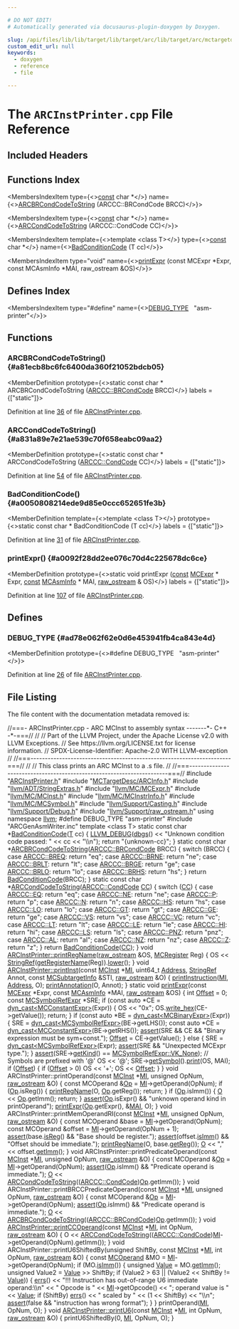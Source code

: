 ```yaml
---

# DO NOT EDIT!
# Automatically generated via docusaurus-plugin-doxygen by Doxygen.

slug: /api/files/lib/lib/target/lib/target/arc/lib/target/arc/mctargetdesc/arcinstprinter-cpp
custom_edit_url: null
keywords:
  - doxygen
  - reference
  - file

---
```





# The `ARCInstPrinter.cpp` File Reference

<DoxygenPage pluginConfig={pluginConfig}>



## Included Headers

<IncludesList>
<IncludesListItem
  filePath="ARCInstPrinter.h"
  permalink="/docs/api/files/lib/lib/target/lib/target/arc/lib/target/arc/mctargetdesc/arcinstprinter-h"
  isLocal="true" />
<IncludesListItem
  filePath="MCTargetDesc/ARCInfo.h"
  permalink="/docs/api/files/lib/lib/target/lib/target/arc/lib/target/arc/mctargetdesc/arcinfo-h"
  isLocal="true" />
<IncludesListItem
  filePath="llvm/ADT/StringExtras.h"
  permalink="/docs/api/files/include/include/llvm/include/llvm/adt/stringextras-h"
  isLocal="true" />
<IncludesListItem
  filePath="llvm/MC/MCExpr.h"
  permalink="/docs/api/files/include/include/llvm/include/llvm/mc/mcexpr-h"
  isLocal="true" />
<IncludesListItem
  filePath="llvm/MC/MCInst.h"
  permalink="/docs/api/files/include/include/llvm/include/llvm/mc/mcinst-h"
  isLocal="true" />
<IncludesListItem
  filePath="llvm/MC/MCInstrInfo.h"
  permalink="/docs/api/files/include/include/llvm/include/llvm/mc/mcinstrinfo-h"
  isLocal="true" />
<IncludesListItem
  filePath="llvm/MC/MCSymbol.h"
  permalink="/docs/api/files/include/include/llvm/include/llvm/mc/mcsymbol-h"
  isLocal="true" />
<IncludesListItem
  filePath="llvm/Support/Casting.h"
  permalink="/docs/api/files/include/include/llvm/include/llvm/support/casting-h"
  isLocal="true" />
<IncludesListItem
  filePath="llvm/Support/Debug.h"
  permalink="/docs/api/files/include/include/llvm/include/llvm/support/debug-h"
  isLocal="true" />
<IncludesListItem
  filePath="llvm/Support/raw_ostream.h"
  permalink="/docs/api/files/include/include/llvm/include/llvm/support/raw-ostream-h"
  isLocal="true" />
<IncludesListItem
  filePath="ARCGenAsmWriter.inc"
  permalink=""
  isLocal="true" />
</IncludesList>

## Functions Index

<MembersIndex>

<MembersIndexItem
  type={<><a href="/docs/api/files/lib/lib/target/lib/target/aarch64/aarch64promoteconstant-cpp/#a90f8350fecae261c25be85d38b451bff">const</a> char &#42;</>}
  name={<><a href="#a81ecb8bc6fc6400da360f21052bdcb05">ARCBRCondCodeToString</a> (ARCCC::BRCondCode BRCC)</>}>
</MembersIndexItem>

<MembersIndexItem
  type={<><a href="/docs/api/files/lib/lib/target/lib/target/aarch64/aarch64promoteconstant-cpp/#a90f8350fecae261c25be85d38b451bff">const</a> char &#42;</>}
  name={<><a href="#a831a89e7e21ae539c70f658eabc09aa2">ARCCondCodeToString</a> (ARCCC::CondCode CC)</>}>
</MembersIndexItem>

<MembersIndexItem
  template={<>template &lt;class T&gt;</>}
  type={<><a href="/docs/api/files/lib/lib/target/lib/target/aarch64/aarch64promoteconstant-cpp/#a90f8350fecae261c25be85d38b451bff">const</a> char &#42;</>}
  name={<><a href="#a0050808214ede9d85e0ccc652651fe3b">BadConditionCode</a> (T cc)</>}>
</MembersIndexItem>

<MembersIndexItem
  type="void"
  name={<><a href="#a0092f28dd2ee076c70d4c225678dc6ce">printExpr</a> (const MCExpr &#42;Expr, const MCAsmInfo &#42;MAI, raw&#95;ostream &amp;OS)</>}>
</MembersIndexItem>

</MembersIndex>

## Defines Index

<MembersIndex>

<MembersIndexItem
  type="#define"
  name={<><a href="#ad78e062f62e0d6e453941fb4ca843e4d">DEBUG&#95;TYPE</a>&nbsp;&nbsp;&nbsp;&quot;asm-printer&quot;</>}>
</MembersIndexItem>

</MembersIndex>


<SectionDefinition>

## Functions

### ARCBRCondCodeToString() {#a81ecb8bc6fc6400da360f21052bdcb05}

<MemberDefinition
  prototype={<>static const char &#42; ARCBRCondCodeToString (<a href="/docs/api/namespaces/llvm/arccc/#ab2a5c94ee5074aa9f31e28eda349b514">ARCCC::BRCondCode</a> BRCC)</>}
  labels = {["static"]}>

Definition at line <a href="#l00036">36</a> of file <a href="/docs/api/files/lib/lib/target/lib/target/arc/lib/target/arc/mctargetdesc/arcinstprinter-cpp">ARCInstPrinter.cpp</a>.
</MemberDefinition>

### ARCCondCodeToString() {#a831a89e7e21ae539c70f658eabc09aa2}

<MemberDefinition
  prototype={<>static const char &#42; ARCCondCodeToString (<a href="/docs/api/namespaces/llvm/arccc/#a9a81d9a1b379cf08150b22e81d7dd006">ARCCC::CondCode</a> CC)</>}
  labels = {["static"]}>

Definition at line <a href="#l00054">54</a> of file <a href="/docs/api/files/lib/lib/target/lib/target/arc/lib/target/arc/mctargetdesc/arcinstprinter-cpp">ARCInstPrinter.cpp</a>.
</MemberDefinition>

### BadConditionCode() {#a0050808214ede9d85e0ccc652651fe3b}

<MemberDefinition
  template={<>template &lt;class T&gt;</>}
  prototype={<>static const char &#42; BadConditionCode (T cc)</>}
  labels = {["static"]}>

Definition at line <a href="#l00031">31</a> of file <a href="/docs/api/files/lib/lib/target/lib/target/arc/lib/target/arc/mctargetdesc/arcinstprinter-cpp">ARCInstPrinter.cpp</a>.
</MemberDefinition>

### printExpr() {#a0092f28dd2ee076c70d4c225678dc6ce}

<MemberDefinition
  prototype={<>static void printExpr (<a href="/docs/api/files/lib/lib/target/lib/target/aarch64/aarch64promoteconstant-cpp/#a90f8350fecae261c25be85d38b451bff">const</a> <a href="/docs/api/classes/llvm/mcexpr">MCExpr</a> &#42; Expr, <a href="/docs/api/files/lib/lib/target/lib/target/aarch64/aarch64promoteconstant-cpp/#a90f8350fecae261c25be85d38b451bff">const</a> <a href="/docs/api/classes/llvm/mcasminfo">MCAsmInfo</a> &#42; MAI, <a href="/docs/api/classes/llvm/raw-ostream">raw&#95;ostream</a> &amp; OS)</>}
  labels = {["static"]}>

Definition at line <a href="#l00107">107</a> of file <a href="/docs/api/files/lib/lib/target/lib/target/arc/lib/target/arc/mctargetdesc/arcinstprinter-cpp">ARCInstPrinter.cpp</a>.
</MemberDefinition>

</SectionDefinition>

<SectionDefinition>

## Defines

### DEBUG&#95;TYPE {#ad78e062f62e0d6e453941fb4ca843e4d}

<MemberDefinition
  prototype={<>#define DEBUG&#95;TYPE&nbsp;&nbsp;&nbsp;&quot;asm-printer&quot;</>}>

Definition at line <a href="#l00026">26</a> of file <a href="/docs/api/files/lib/lib/target/lib/target/arc/lib/target/arc/mctargetdesc/arcinstprinter-cpp">ARCInstPrinter.cpp</a>.
</MemberDefinition>

</SectionDefinition>

## File Listing

The file content with the documentation metadata removed is:

<ProgramListing>

<Link id="l00001" /><CodeLine lineNumber="1"><Highlight kind="comment">//===- ARCInstPrinter.cpp - ARC MCInst to assembly syntax -------&#42;- C++ -&#42;-===//</Highlight><Highlight kind="normal"></Highlight></CodeLine>
<Link id="l00002" /><CodeLine lineNumber="2"><Highlight kind="normal"></Highlight><Highlight kind="comment">//</Highlight><Highlight kind="normal"></Highlight></CodeLine>
<Link id="l00003" /><CodeLine lineNumber="3"><Highlight kind="normal"></Highlight><Highlight kind="comment">// Part of the LLVM Project, under the Apache License v2.0 with LLVM Exceptions.</Highlight><Highlight kind="normal"></Highlight></CodeLine>
<Link id="l00004" /><CodeLine lineNumber="4"><Highlight kind="normal"></Highlight><Highlight kind="comment">// See https://llvm.org/LICENSE.txt for license information.</Highlight><Highlight kind="normal"></Highlight></CodeLine>
<Link id="l00005" /><CodeLine lineNumber="5"><Highlight kind="normal"></Highlight><Highlight kind="comment">// SPDX-License-Identifier: Apache-2.0 WITH LLVM-exception</Highlight><Highlight kind="normal"></Highlight></CodeLine>
<Link id="l00006" /><CodeLine lineNumber="6"><Highlight kind="normal"></Highlight><Highlight kind="comment">//</Highlight><Highlight kind="normal"></Highlight></CodeLine>
<Link id="l00007" /><CodeLine lineNumber="7"><Highlight kind="normal"></Highlight><Highlight kind="comment">//===----------------------------------------------------------------------===//</Highlight><Highlight kind="normal"></Highlight></CodeLine>
<Link id="l00008" /><CodeLine lineNumber="8"><Highlight kind="normal"></Highlight><Highlight kind="comment">//</Highlight><Highlight kind="normal"></Highlight></CodeLine>
<Link id="l00009" /><CodeLine lineNumber="9"><Highlight kind="normal"></Highlight><Highlight kind="comment">// This class prints an ARC MCInst to a .s file.</Highlight><Highlight kind="normal"></Highlight></CodeLine>
<Link id="l00010" /><CodeLine lineNumber="10"><Highlight kind="normal"></Highlight><Highlight kind="comment">//</Highlight><Highlight kind="normal"></Highlight></CodeLine>
<Link id="l00011" /><CodeLine lineNumber="11"><Highlight kind="normal"></Highlight><Highlight kind="comment">//===----------------------------------------------------------------------===//</Highlight><Highlight kind="normal"></Highlight></CodeLine>
<Link id="l00012" /><CodeLine lineNumber="12"><Highlight kind="normal"></Highlight></CodeLine>
<Link id="l00013" /><CodeLine lineNumber="13"><Highlight kind="normal"></Highlight><Highlight kind="preprocessor">#include &quot;<a href="/docs/api/files/lib/lib/target/lib/target/arc/lib/target/arc/mctargetdesc/arcinstprinter-h">ARCInstPrinter.h</a>&quot;</Highlight><Highlight kind="normal"></Highlight></CodeLine>
<Link id="l00014" /><CodeLine lineNumber="14"><Highlight kind="normal"></Highlight><Highlight kind="preprocessor">#include &quot;<a href="/docs/api/files/lib/lib/target/lib/target/arc/lib/target/arc/mctargetdesc/arcinfo-h">MCTargetDesc/ARCInfo.h</a>&quot;</Highlight><Highlight kind="normal"></Highlight></CodeLine>
<Link id="l00015" /><CodeLine lineNumber="15"><Highlight kind="normal"></Highlight><Highlight kind="preprocessor">#include &quot;<a href="/docs/api/files/include/include/llvm/include/llvm/adt/stringextras-h">llvm/ADT/StringExtras.h</a>&quot;</Highlight><Highlight kind="normal"></Highlight></CodeLine>
<Link id="l00016" /><CodeLine lineNumber="16"><Highlight kind="normal"></Highlight><Highlight kind="preprocessor">#include &quot;<a href="/docs/api/files/include/include/llvm/include/llvm/mc/mcexpr-h">llvm/MC/MCExpr.h</a>&quot;</Highlight><Highlight kind="normal"></Highlight></CodeLine>
<Link id="l00017" /><CodeLine lineNumber="17"><Highlight kind="normal"></Highlight><Highlight kind="preprocessor">#include &quot;<a href="/docs/api/files/include/include/llvm/include/llvm/mc/mcinst-h">llvm/MC/MCInst.h</a>&quot;</Highlight><Highlight kind="normal"></Highlight></CodeLine>
<Link id="l00018" /><CodeLine lineNumber="18"><Highlight kind="normal"></Highlight><Highlight kind="preprocessor">#include &quot;<a href="/docs/api/files/include/include/llvm/include/llvm/mc/mcinstrinfo-h">llvm/MC/MCInstrInfo.h</a>&quot;</Highlight><Highlight kind="normal"></Highlight></CodeLine>
<Link id="l00019" /><CodeLine lineNumber="19"><Highlight kind="normal"></Highlight><Highlight kind="preprocessor">#include &quot;<a href="/docs/api/files/include/include/llvm/include/llvm/mc/mcsymbol-h">llvm/MC/MCSymbol.h</a>&quot;</Highlight><Highlight kind="normal"></Highlight></CodeLine>
<Link id="l00020" /><CodeLine lineNumber="20"><Highlight kind="normal"></Highlight><Highlight kind="preprocessor">#include &quot;<a href="/docs/api/files/include/include/llvm/include/llvm/support/casting-h">llvm/Support/Casting.h</a>&quot;</Highlight><Highlight kind="normal"></Highlight></CodeLine>
<Link id="l00021" /><CodeLine lineNumber="21"><Highlight kind="normal"></Highlight><Highlight kind="preprocessor">#include &quot;<a href="/docs/api/files/include/include/llvm/include/llvm/support/debug-h">llvm/Support/Debug.h</a>&quot;</Highlight><Highlight kind="normal"></Highlight></CodeLine>
<Link id="l00022" /><CodeLine lineNumber="22"><Highlight kind="normal"></Highlight><Highlight kind="preprocessor">#include &quot;<a href="/docs/api/files/include/include/llvm/include/llvm/support/raw-ostream-h">llvm/Support/raw&#95;ostream.h</a>&quot;</Highlight><Highlight kind="normal"></Highlight></CodeLine>
<Link id="l00023" /><CodeLine lineNumber="23"><Highlight kind="normal"></Highlight></CodeLine>
<Link id="l00024" /><CodeLine lineNumber="24"><Highlight kind="normal"></Highlight><Highlight kind="keyword">using namespace </Highlight><Highlight kind="normal"><a href="/docs/api/namespaces/llvm">llvm</a>;</Highlight></CodeLine>
<Link id="l00025" /><CodeLine lineNumber="25"><Highlight kind="normal"></Highlight></CodeLine>
<Link id="l00026" /><CodeLine lineNumber="26" lineLink="#ad78e062f62e0d6e453941fb4ca843e4d"><Highlight kind="normal"></Highlight><Highlight kind="preprocessor">#define DEBUG&#95;TYPE &quot;asm-printer&quot;</Highlight><Highlight kind="normal"></Highlight></CodeLine>
<Link id="l00027" /><CodeLine lineNumber="27"><Highlight kind="normal"></Highlight></CodeLine>
<Link id="l00028" /><CodeLine lineNumber="28"><Highlight kind="normal"></Highlight><Highlight kind="preprocessor">#include &quot;ARCGenAsmWriter.inc&quot;</Highlight><Highlight kind="normal"></Highlight></CodeLine>
<Link id="l00029" /><CodeLine lineNumber="29"><Highlight kind="normal"></Highlight></CodeLine>
<Link id="l00030" /><CodeLine lineNumber="30"><Highlight kind="normal"></Highlight><Highlight kind="keyword">template</Highlight><Highlight kind="normal"> &lt;</Highlight><Highlight kind="keyword">class</Highlight><Highlight kind="normal"> T&gt;</Highlight></CodeLine>
<Link id="l00031" /><CodeLine lineNumber="31" lineLink="#a0050808214ede9d85e0ccc652651fe3b"><Highlight kind="normal"></Highlight><Highlight kind="keyword">static</Highlight><Highlight kind="normal"> </Highlight><Highlight kind="keyword">const</Highlight><Highlight kind="normal"> </Highlight><Highlight kind="keywordtype">char</Highlight><Highlight kind="normal"> &#42;<a href="#a0050808214ede9d85e0ccc652651fe3b">BadConditionCode</a>(<a href="/docs/api/files/lib/lib/target/lib/target/mips/mips16isellowering-cpp/#a0acb682b8260ab1c60b918599864e2e5">T</a> cc) &#123;</Highlight></CodeLine>
<Link id="l00032" /><CodeLine lineNumber="32"><Highlight kind="normal">  <a href="/docs/api/files/include/include/llvm/include/llvm/support/debug-h/#a196897517069dda1bdb549e24468f7d7">LLVM&#95;DEBUG</a>(<a href="/docs/api/namespaces/llvm/#a7c46c742c31be54870e2038048e6b391">dbgs</a>() &lt;&lt; </Highlight><Highlight kind="stringliteral">&quot;Unknown condition code passed: &quot;</Highlight><Highlight kind="normal"> &lt;&lt; cc &lt;&lt; </Highlight><Highlight kind="stringliteral">&quot;\\n&quot;</Highlight><Highlight kind="normal">);</Highlight></CodeLine>
<Link id="l00033" /><CodeLine lineNumber="33"><Highlight kind="normal">  </Highlight><Highlight kind="keywordflow">return</Highlight><Highlight kind="normal"> </Highlight><Highlight kind="stringliteral">&quot;&#123;unknown-cc&#125;&quot;</Highlight><Highlight kind="normal">;</Highlight></CodeLine>
<Link id="l00034" /><CodeLine lineNumber="34"><Highlight kind="normal">&#125;</Highlight></CodeLine>
<Link id="l00035" /><CodeLine lineNumber="35"><Highlight kind="normal"></Highlight></CodeLine>
<Link id="l00036" /><CodeLine lineNumber="36" lineLink="#a81ecb8bc6fc6400da360f21052bdcb05"><Highlight kind="normal"></Highlight><Highlight kind="keyword">static</Highlight><Highlight kind="normal"> </Highlight><Highlight kind="keyword">const</Highlight><Highlight kind="normal"> </Highlight><Highlight kind="keywordtype">char</Highlight><Highlight kind="normal"> &#42;<a href="#a81ecb8bc6fc6400da360f21052bdcb05">ARCBRCondCodeToString</a>(<a href="/docs/api/namespaces/llvm/arccc/#ab2a5c94ee5074aa9f31e28eda349b514">ARCCC::BRCondCode</a> BRCC) &#123;</Highlight></CodeLine>
<Link id="l00037" /><CodeLine lineNumber="37"><Highlight kind="normal">  </Highlight><Highlight kind="keywordflow">switch</Highlight><Highlight kind="normal"> (BRCC) &#123;</Highlight></CodeLine>
<Link id="l00038" /><CodeLine lineNumber="38"><Highlight kind="normal">  </Highlight><Highlight kind="keywordflow">case</Highlight><Highlight kind="normal"> <a href="/docs/api/namespaces/llvm/arccc/#ab2a5c94ee5074aa9f31e28eda349b514a03c139be512230f487f62726e1b35ab6">ARCCC::BREQ</a>:</Highlight></CodeLine>
<Link id="l00039" /><CodeLine lineNumber="39"><Highlight kind="normal">    </Highlight><Highlight kind="keywordflow">return</Highlight><Highlight kind="normal"> </Highlight><Highlight kind="stringliteral">&quot;eq&quot;</Highlight><Highlight kind="normal">;</Highlight></CodeLine>
<Link id="l00040" /><CodeLine lineNumber="40"><Highlight kind="normal">  </Highlight><Highlight kind="keywordflow">case</Highlight><Highlight kind="normal"> <a href="/docs/api/namespaces/llvm/arccc/#ab2a5c94ee5074aa9f31e28eda349b514a9ec00135d7244a871984916d30cc30d2">ARCCC::BRNE</a>:</Highlight></CodeLine>
<Link id="l00041" /><CodeLine lineNumber="41"><Highlight kind="normal">    </Highlight><Highlight kind="keywordflow">return</Highlight><Highlight kind="normal"> </Highlight><Highlight kind="stringliteral">&quot;ne&quot;</Highlight><Highlight kind="normal">;</Highlight></CodeLine>
<Link id="l00042" /><CodeLine lineNumber="42"><Highlight kind="normal">  </Highlight><Highlight kind="keywordflow">case</Highlight><Highlight kind="normal"> <a href="/docs/api/namespaces/llvm/arccc/#ab2a5c94ee5074aa9f31e28eda349b514aa9cd1b80e294031e0f457decbacabbb8">ARCCC::BRLT</a>:</Highlight></CodeLine>
<Link id="l00043" /><CodeLine lineNumber="43"><Highlight kind="normal">    </Highlight><Highlight kind="keywordflow">return</Highlight><Highlight kind="normal"> </Highlight><Highlight kind="stringliteral">&quot;lt&quot;</Highlight><Highlight kind="normal">;</Highlight></CodeLine>
<Link id="l00044" /><CodeLine lineNumber="44"><Highlight kind="normal">  </Highlight><Highlight kind="keywordflow">case</Highlight><Highlight kind="normal"> <a href="/docs/api/namespaces/llvm/arccc/#ab2a5c94ee5074aa9f31e28eda349b514a8e5753127b5f0ebc0f897447a7400d72">ARCCC::BRGE</a>:</Highlight></CodeLine>
<Link id="l00045" /><CodeLine lineNumber="45"><Highlight kind="normal">    </Highlight><Highlight kind="keywordflow">return</Highlight><Highlight kind="normal"> </Highlight><Highlight kind="stringliteral">&quot;ge&quot;</Highlight><Highlight kind="normal">;</Highlight></CodeLine>
<Link id="l00046" /><CodeLine lineNumber="46"><Highlight kind="normal">  </Highlight><Highlight kind="keywordflow">case</Highlight><Highlight kind="normal"> <a href="/docs/api/namespaces/llvm/arccc/#ab2a5c94ee5074aa9f31e28eda349b514ab763925d9e680ff06a428384411b74c5">ARCCC::BRLO</a>:</Highlight></CodeLine>
<Link id="l00047" /><CodeLine lineNumber="47"><Highlight kind="normal">    </Highlight><Highlight kind="keywordflow">return</Highlight><Highlight kind="normal"> </Highlight><Highlight kind="stringliteral">&quot;lo&quot;</Highlight><Highlight kind="normal">;</Highlight></CodeLine>
<Link id="l00048" /><CodeLine lineNumber="48"><Highlight kind="normal">  </Highlight><Highlight kind="keywordflow">case</Highlight><Highlight kind="normal"> <a href="/docs/api/namespaces/llvm/arccc/#ab2a5c94ee5074aa9f31e28eda349b514a47a1b9aad95fdf10ec422d8e6432a8be">ARCCC::BRHS</a>:</Highlight></CodeLine>
<Link id="l00049" /><CodeLine lineNumber="49"><Highlight kind="normal">    </Highlight><Highlight kind="keywordflow">return</Highlight><Highlight kind="normal"> </Highlight><Highlight kind="stringliteral">&quot;hs&quot;</Highlight><Highlight kind="normal">;</Highlight></CodeLine>
<Link id="l00050" /><CodeLine lineNumber="50"><Highlight kind="normal">  &#125;</Highlight></CodeLine>
<Link id="l00051" /><CodeLine lineNumber="51"><Highlight kind="normal">  </Highlight><Highlight kind="keywordflow">return</Highlight><Highlight kind="normal"> <a href="#a0050808214ede9d85e0ccc652651fe3b">BadConditionCode</a>(BRCC);</Highlight></CodeLine>
<Link id="l00052" /><CodeLine lineNumber="52"><Highlight kind="normal">&#125;</Highlight></CodeLine>
<Link id="l00053" /><CodeLine lineNumber="53"><Highlight kind="normal"></Highlight></CodeLine>
<Link id="l00054" /><CodeLine lineNumber="54" lineLink="#a831a89e7e21ae539c70f658eabc09aa2"><Highlight kind="normal"></Highlight><Highlight kind="keyword">static</Highlight><Highlight kind="normal"> </Highlight><Highlight kind="keyword">const</Highlight><Highlight kind="normal"> </Highlight><Highlight kind="keywordtype">char</Highlight><Highlight kind="normal"> &#42;<a href="#a831a89e7e21ae539c70f658eabc09aa2">ARCCondCodeToString</a>(<a href="/docs/api/namespaces/llvm/arccc/#a9a81d9a1b379cf08150b22e81d7dd006">ARCCC::CondCode</a> <a href="/docs/api/files/lib/lib/target/lib/target/riscv/riscvredundantcopyelimination-cpp/#a77c69067ae8279bc00ab8757731e90d7">CC</a>) &#123;</Highlight></CodeLine>
<Link id="l00055" /><CodeLine lineNumber="55"><Highlight kind="normal">  </Highlight><Highlight kind="keywordflow">switch</Highlight><Highlight kind="normal"> (<a href="/docs/api/files/lib/lib/target/lib/target/riscv/riscvredundantcopyelimination-cpp/#a77c69067ae8279bc00ab8757731e90d7">CC</a>) &#123;</Highlight></CodeLine>
<Link id="l00056" /><CodeLine lineNumber="56"><Highlight kind="normal">  </Highlight><Highlight kind="keywordflow">case</Highlight><Highlight kind="normal"> <a href="/docs/api/namespaces/llvm/arccc/#a9a81d9a1b379cf08150b22e81d7dd006a06424d16ad2a930de1f57d6b564cbc1b">ARCCC::EQ</a>:</Highlight></CodeLine>
<Link id="l00057" /><CodeLine lineNumber="57"><Highlight kind="normal">    </Highlight><Highlight kind="keywordflow">return</Highlight><Highlight kind="normal"> </Highlight><Highlight kind="stringliteral">&quot;eq&quot;</Highlight><Highlight kind="normal">;</Highlight></CodeLine>
<Link id="l00058" /><CodeLine lineNumber="58"><Highlight kind="normal">  </Highlight><Highlight kind="keywordflow">case</Highlight><Highlight kind="normal"> <a href="/docs/api/namespaces/llvm/arccc/#a9a81d9a1b379cf08150b22e81d7dd006a913770d7f2c3565cff9146efa0621b8d">ARCCC::NE</a>:</Highlight></CodeLine>
<Link id="l00059" /><CodeLine lineNumber="59"><Highlight kind="normal">    </Highlight><Highlight kind="keywordflow">return</Highlight><Highlight kind="normal"> </Highlight><Highlight kind="stringliteral">&quot;ne&quot;</Highlight><Highlight kind="normal">;</Highlight></CodeLine>
<Link id="l00060" /><CodeLine lineNumber="60"><Highlight kind="normal">  </Highlight><Highlight kind="keywordflow">case</Highlight><Highlight kind="normal"> <a href="/docs/api/namespaces/llvm/arccc/#a9a81d9a1b379cf08150b22e81d7dd006a99e83610e4f815aa0556a531f26b2572">ARCCC::P</a>:</Highlight></CodeLine>
<Link id="l00061" /><CodeLine lineNumber="61"><Highlight kind="normal">    </Highlight><Highlight kind="keywordflow">return</Highlight><Highlight kind="normal"> </Highlight><Highlight kind="stringliteral">&quot;p&quot;</Highlight><Highlight kind="normal">;</Highlight></CodeLine>
<Link id="l00062" /><CodeLine lineNumber="62"><Highlight kind="normal">  </Highlight><Highlight kind="keywordflow">case</Highlight><Highlight kind="normal"> <a href="/docs/api/namespaces/llvm/arccc/#a9a81d9a1b379cf08150b22e81d7dd006a4846867f356ee9f45a8c45853d5f7e7a">ARCCC::N</a>:</Highlight></CodeLine>
<Link id="l00063" /><CodeLine lineNumber="63"><Highlight kind="normal">    </Highlight><Highlight kind="keywordflow">return</Highlight><Highlight kind="normal"> </Highlight><Highlight kind="stringliteral">&quot;n&quot;</Highlight><Highlight kind="normal">;</Highlight></CodeLine>
<Link id="l00064" /><CodeLine lineNumber="64"><Highlight kind="normal">  </Highlight><Highlight kind="keywordflow">case</Highlight><Highlight kind="normal"> <a href="/docs/api/namespaces/llvm/arccc/#a9a81d9a1b379cf08150b22e81d7dd006a4c1cec33829d627ebeeb767b3d2b2c36">ARCCC::HS</a>:</Highlight></CodeLine>
<Link id="l00065" /><CodeLine lineNumber="65"><Highlight kind="normal">    </Highlight><Highlight kind="keywordflow">return</Highlight><Highlight kind="normal"> </Highlight><Highlight kind="stringliteral">&quot;hs&quot;</Highlight><Highlight kind="normal">;</Highlight></CodeLine>
<Link id="l00066" /><CodeLine lineNumber="66"><Highlight kind="normal">  </Highlight><Highlight kind="keywordflow">case</Highlight><Highlight kind="normal"> <a href="/docs/api/namespaces/llvm/arccc/#a9a81d9a1b379cf08150b22e81d7dd006a01b7f88b89f69e354f814793602b2256">ARCCC::LO</a>:</Highlight></CodeLine>
<Link id="l00067" /><CodeLine lineNumber="67"><Highlight kind="normal">    </Highlight><Highlight kind="keywordflow">return</Highlight><Highlight kind="normal"> </Highlight><Highlight kind="stringliteral">&quot;lo&quot;</Highlight><Highlight kind="normal">;</Highlight></CodeLine>
<Link id="l00068" /><CodeLine lineNumber="68"><Highlight kind="normal">  </Highlight><Highlight kind="keywordflow">case</Highlight><Highlight kind="normal"> <a href="/docs/api/namespaces/llvm/arccc/#a9a81d9a1b379cf08150b22e81d7dd006ad55c9ceb8b27f401f5d82c0ebd20d6be">ARCCC::GT</a>:</Highlight></CodeLine>
<Link id="l00069" /><CodeLine lineNumber="69"><Highlight kind="normal">    </Highlight><Highlight kind="keywordflow">return</Highlight><Highlight kind="normal"> </Highlight><Highlight kind="stringliteral">&quot;gt&quot;</Highlight><Highlight kind="normal">;</Highlight></CodeLine>
<Link id="l00070" /><CodeLine lineNumber="70"><Highlight kind="normal">  </Highlight><Highlight kind="keywordflow">case</Highlight><Highlight kind="normal"> <a href="/docs/api/namespaces/llvm/arccc/#a9a81d9a1b379cf08150b22e81d7dd006a815eaffff57498d8c26b03fb3510dec6">ARCCC::GE</a>:</Highlight></CodeLine>
<Link id="l00071" /><CodeLine lineNumber="71"><Highlight kind="normal">    </Highlight><Highlight kind="keywordflow">return</Highlight><Highlight kind="normal"> </Highlight><Highlight kind="stringliteral">&quot;ge&quot;</Highlight><Highlight kind="normal">;</Highlight></CodeLine>
<Link id="l00072" /><CodeLine lineNumber="72"><Highlight kind="normal">  </Highlight><Highlight kind="keywordflow">case</Highlight><Highlight kind="normal"> <a href="/docs/api/namespaces/llvm/arccc/#a9a81d9a1b379cf08150b22e81d7dd006a8172a107e0d48ee61e1f7631ad071c37">ARCCC::VS</a>:</Highlight></CodeLine>
<Link id="l00073" /><CodeLine lineNumber="73"><Highlight kind="normal">    </Highlight><Highlight kind="keywordflow">return</Highlight><Highlight kind="normal"> </Highlight><Highlight kind="stringliteral">&quot;vs&quot;</Highlight><Highlight kind="normal">;</Highlight></CodeLine>
<Link id="l00074" /><CodeLine lineNumber="74"><Highlight kind="normal">  </Highlight><Highlight kind="keywordflow">case</Highlight><Highlight kind="normal"> <a href="/docs/api/namespaces/llvm/arccc/#a9a81d9a1b379cf08150b22e81d7dd006a6a9fb8f59362e12960359e5a55f777c8">ARCCC::VC</a>:</Highlight></CodeLine>
<Link id="l00075" /><CodeLine lineNumber="75"><Highlight kind="normal">    </Highlight><Highlight kind="keywordflow">return</Highlight><Highlight kind="normal"> </Highlight><Highlight kind="stringliteral">&quot;vc&quot;</Highlight><Highlight kind="normal">;</Highlight></CodeLine>
<Link id="l00076" /><CodeLine lineNumber="76"><Highlight kind="normal">  </Highlight><Highlight kind="keywordflow">case</Highlight><Highlight kind="normal"> <a href="/docs/api/namespaces/llvm/arccc/#a9a81d9a1b379cf08150b22e81d7dd006a1695055effb07e0e8e69ff10aff4756b">ARCCC::LT</a>:</Highlight></CodeLine>
<Link id="l00077" /><CodeLine lineNumber="77"><Highlight kind="normal">    </Highlight><Highlight kind="keywordflow">return</Highlight><Highlight kind="normal"> </Highlight><Highlight kind="stringliteral">&quot;lt&quot;</Highlight><Highlight kind="normal">;</Highlight></CodeLine>
<Link id="l00078" /><CodeLine lineNumber="78"><Highlight kind="normal">  </Highlight><Highlight kind="keywordflow">case</Highlight><Highlight kind="normal"> <a href="/docs/api/namespaces/llvm/arccc/#a9a81d9a1b379cf08150b22e81d7dd006aadc05bce3350700bee41e8525d23acc1">ARCCC::LE</a>:</Highlight></CodeLine>
<Link id="l00079" /><CodeLine lineNumber="79"><Highlight kind="normal">    </Highlight><Highlight kind="keywordflow">return</Highlight><Highlight kind="normal"> </Highlight><Highlight kind="stringliteral">&quot;le&quot;</Highlight><Highlight kind="normal">;</Highlight></CodeLine>
<Link id="l00080" /><CodeLine lineNumber="80"><Highlight kind="normal">  </Highlight><Highlight kind="keywordflow">case</Highlight><Highlight kind="normal"> <a href="/docs/api/namespaces/llvm/arccc/#a9a81d9a1b379cf08150b22e81d7dd006ad072d903ed389a04331251bbbc069524">ARCCC::HI</a>:</Highlight></CodeLine>
<Link id="l00081" /><CodeLine lineNumber="81"><Highlight kind="normal">    </Highlight><Highlight kind="keywordflow">return</Highlight><Highlight kind="normal"> </Highlight><Highlight kind="stringliteral">&quot;hi&quot;</Highlight><Highlight kind="normal">;</Highlight></CodeLine>
<Link id="l00082" /><CodeLine lineNumber="82"><Highlight kind="normal">  </Highlight><Highlight kind="keywordflow">case</Highlight><Highlight kind="normal"> <a href="/docs/api/namespaces/llvm/arccc/#a9a81d9a1b379cf08150b22e81d7dd006ae0363d765d2cb82180e8db9332366d2b">ARCCC::LS</a>:</Highlight></CodeLine>
<Link id="l00083" /><CodeLine lineNumber="83"><Highlight kind="normal">    </Highlight><Highlight kind="keywordflow">return</Highlight><Highlight kind="normal"> </Highlight><Highlight kind="stringliteral">&quot;ls&quot;</Highlight><Highlight kind="normal">;</Highlight></CodeLine>
<Link id="l00084" /><CodeLine lineNumber="84"><Highlight kind="normal">  </Highlight><Highlight kind="keywordflow">case</Highlight><Highlight kind="normal"> <a href="/docs/api/namespaces/llvm/arccc/#a9a81d9a1b379cf08150b22e81d7dd006a71fc36687f36bb6cc52543c8cc812b0c">ARCCC::PNZ</a>:</Highlight></CodeLine>
<Link id="l00085" /><CodeLine lineNumber="85"><Highlight kind="normal">    </Highlight><Highlight kind="keywordflow">return</Highlight><Highlight kind="normal"> </Highlight><Highlight kind="stringliteral">&quot;pnz&quot;</Highlight><Highlight kind="normal">;</Highlight></CodeLine>
<Link id="l00086" /><CodeLine lineNumber="86"><Highlight kind="normal">  </Highlight><Highlight kind="keywordflow">case</Highlight><Highlight kind="normal"> <a href="/docs/api/namespaces/llvm/arccc/#a9a81d9a1b379cf08150b22e81d7dd006a912a5b8c0856fad709590b5d47aae1c7">ARCCC::AL</a>:</Highlight></CodeLine>
<Link id="l00087" /><CodeLine lineNumber="87"><Highlight kind="normal">    </Highlight><Highlight kind="keywordflow">return</Highlight><Highlight kind="normal"> </Highlight><Highlight kind="stringliteral">&quot;al&quot;</Highlight><Highlight kind="normal">;</Highlight></CodeLine>
<Link id="l00088" /><CodeLine lineNumber="88"><Highlight kind="normal">  </Highlight><Highlight kind="keywordflow">case</Highlight><Highlight kind="normal"> <a href="/docs/api/namespaces/llvm/arccc/#a9a81d9a1b379cf08150b22e81d7dd006a799e707160aac5ed5107d38155b69d69">ARCCC::NZ</a>:</Highlight></CodeLine>
<Link id="l00089" /><CodeLine lineNumber="89"><Highlight kind="normal">    </Highlight><Highlight kind="keywordflow">return</Highlight><Highlight kind="normal"> </Highlight><Highlight kind="stringliteral">&quot;nz&quot;</Highlight><Highlight kind="normal">;</Highlight></CodeLine>
<Link id="l00090" /><CodeLine lineNumber="90"><Highlight kind="normal">  </Highlight><Highlight kind="keywordflow">case</Highlight><Highlight kind="normal"> <a href="/docs/api/namespaces/llvm/arccc/#a9a81d9a1b379cf08150b22e81d7dd006aceb189306b941666e679bf556207c1e4">ARCCC::Z</a>:</Highlight></CodeLine>
<Link id="l00091" /><CodeLine lineNumber="91"><Highlight kind="normal">    </Highlight><Highlight kind="keywordflow">return</Highlight><Highlight kind="normal"> </Highlight><Highlight kind="stringliteral">&quot;z&quot;</Highlight><Highlight kind="normal">;</Highlight></CodeLine>
<Link id="l00092" /><CodeLine lineNumber="92"><Highlight kind="normal">  &#125;</Highlight></CodeLine>
<Link id="l00093" /><CodeLine lineNumber="93"><Highlight kind="normal">  </Highlight><Highlight kind="keywordflow">return</Highlight><Highlight kind="normal"> <a href="#a0050808214ede9d85e0ccc652651fe3b">BadConditionCode</a>(<a href="/docs/api/files/lib/lib/target/lib/target/riscv/riscvredundantcopyelimination-cpp/#a77c69067ae8279bc00ab8757731e90d7">CC</a>);</Highlight></CodeLine>
<Link id="l00094" /><CodeLine lineNumber="94"><Highlight kind="normal">&#125;</Highlight></CodeLine>
<Link id="l00095" /><CodeLine lineNumber="95"><Highlight kind="normal"></Highlight></CodeLine>
<Link id="l00096" /><CodeLine lineNumber="96" lineLink="/docs/api/classes/llvm/arcinstprinter/#a7ec3ec3631ebb4ecb27b48aca089309f"><Highlight kind="normal"></Highlight><Highlight kind="keywordtype">void</Highlight><Highlight kind="normal"> <a href="/docs/api/classes/llvm/arcinstprinter/#a7ec3ec3631ebb4ecb27b48aca089309f">ARCInstPrinter::printRegName</a>(<a href="/docs/api/classes/llvm/raw-ostream">raw&#95;ostream</a> &amp;OS, <a href="/docs/api/classes/llvm/mcregister">MCRegister</a> Reg) &#123;</Highlight></CodeLine>
<Link id="l00097" /><CodeLine lineNumber="97"><Highlight kind="normal">  OS &lt;&lt; <a href="/docs/api/classes/llvm/stringref">StringRef</a>(<a href="/docs/api/classes/llvm/arcinstprinter/#a49db3704b797fcc070156d9df6ed32cf">getRegisterName</a>(Reg)).<a href="/docs/api/classes/llvm/stringref/#abb1344e353958db14e66ec7ab574001a">lower</a>();</Highlight></CodeLine>
<Link id="l00098" /><CodeLine lineNumber="98"><Highlight kind="normal">&#125;</Highlight></CodeLine>
<Link id="l00099" /><CodeLine lineNumber="99"><Highlight kind="normal"></Highlight></CodeLine>
<Link id="l00100" /><CodeLine lineNumber="100" lineLink="/docs/api/classes/llvm/arcinstprinter/#a408e7ba3edd7f4ef0bdc6ee5999b1667"><Highlight kind="normal"></Highlight><Highlight kind="keywordtype">void</Highlight><Highlight kind="normal"> <a href="/docs/api/classes/llvm/arcinstprinter/#a408e7ba3edd7f4ef0bdc6ee5999b1667">ARCInstPrinter::printInst</a>(</Highlight><Highlight kind="keyword">const</Highlight><Highlight kind="normal"> <a href="/docs/api/classes/llvm/mcinst">MCInst</a> &#42;<a href="/docs/api/files/lib/lib/codegen/lib/codegen/globalisel/irtranslator-cpp/#abe44dfdea65b4f7e11e0a608ab708b76">MI</a>, uint64&#95;t <a href="/docs/api/namespaces/llvm/#a8e02bbea14c70bab55fbc1384e1472d9add7bf230fde8d4836917806aff6a6b27">Address</a>,</Highlight></CodeLine>
<Link id="l00101" /><CodeLine lineNumber="101"><Highlight kind="normal">                               <a href="/docs/api/classes/llvm/stringref">StringRef</a> Annot, </Highlight><Highlight kind="keyword">const</Highlight><Highlight kind="normal"> <a href="/docs/api/classes/llvm/mcsubtargetinfo">MCSubtargetInfo</a> &amp;STI,</Highlight></CodeLine>
<Link id="l00102" /><CodeLine lineNumber="102"><Highlight kind="normal">                               <a href="/docs/api/classes/llvm/raw-ostream">raw&#95;ostream</a> &amp;O) &#123;</Highlight></CodeLine>
<Link id="l00103" /><CodeLine lineNumber="103"><Highlight kind="normal">  <a href="/docs/api/classes/llvm/arcinstprinter/#ab797185e395bb261677f7facbf37ef94">printInstruction</a>(<a href="/docs/api/files/lib/lib/codegen/lib/codegen/globalisel/irtranslator-cpp/#abe44dfdea65b4f7e11e0a608ab708b76">MI</a>, <a href="/docs/api/namespaces/llvm/#a8e02bbea14c70bab55fbc1384e1472d9add7bf230fde8d4836917806aff6a6b27">Address</a>, O);</Highlight></CodeLine>
<Link id="l00104" /><CodeLine lineNumber="104"><Highlight kind="normal">  <a href="/docs/api/classes/llvm/mcinstprinter/#aab90c946a08959c165433b2c125895ea">printAnnotation</a>(O, Annot);</Highlight></CodeLine>
<Link id="l00105" /><CodeLine lineNumber="105"><Highlight kind="normal">&#125;</Highlight></CodeLine>
<Link id="l00106" /><CodeLine lineNumber="106"><Highlight kind="normal"></Highlight></CodeLine>
<Link id="l00107" /><CodeLine lineNumber="107" lineLink="#a0092f28dd2ee076c70d4c225678dc6ce"><Highlight kind="normal"></Highlight><Highlight kind="keyword">static</Highlight><Highlight kind="normal"> </Highlight><Highlight kind="keywordtype">void</Highlight><Highlight kind="normal"> <a href="#a0092f28dd2ee076c70d4c225678dc6ce">printExpr</a>(</Highlight><Highlight kind="keyword">const</Highlight><Highlight kind="normal"> <a href="/docs/api/classes/llvm/mcexpr">MCExpr</a> &#42;Expr, </Highlight><Highlight kind="keyword">const</Highlight><Highlight kind="normal"> <a href="/docs/api/classes/llvm/mcasminfo">MCAsmInfo</a> &#42;MAI,</Highlight></CodeLine>
<Link id="l00108" /><CodeLine lineNumber="108"><Highlight kind="normal">                      <a href="/docs/api/classes/llvm/raw-ostream">raw&#95;ostream</a> &amp;OS) &#123;</Highlight></CodeLine>
<Link id="l00109" /><CodeLine lineNumber="109"><Highlight kind="normal">  </Highlight><Highlight kind="keywordtype">int</Highlight><Highlight kind="normal"> <a href="/docs/api/namespaces/llvm/#a05f5b9a11bdcc5feba62899f95dcf878a3134224cba2545bc57954d3b072aebb4">Offset</a> = 0;</Highlight></CodeLine>
<Link id="l00110" /><CodeLine lineNumber="110"><Highlight kind="normal">  </Highlight><Highlight kind="keyword">const</Highlight><Highlight kind="normal"> <a href="/docs/api/classes/llvm/mcsymbolrefexpr">MCSymbolRefExpr</a> &#42;SRE;</Highlight></CodeLine>
<Link id="l00111" /><CodeLine lineNumber="111"><Highlight kind="normal"></Highlight></CodeLine>
<Link id="l00112" /><CodeLine lineNumber="112"><Highlight kind="normal">  </Highlight><Highlight kind="keywordflow">if</Highlight><Highlight kind="normal"> (</Highlight><Highlight kind="keyword">const</Highlight><Highlight kind="normal"> </Highlight><Highlight kind="keyword">auto</Highlight><Highlight kind="normal"> &#42;CE = <a href="/docs/api/namespaces/llvm/#a22eeee01734061ac1b31ccd994c49eef">dyn&#95;cast&lt;MCConstantExpr&gt;</a>(Expr)) &#123;</Highlight></CodeLine>
<Link id="l00113" /><CodeLine lineNumber="113"><Highlight kind="normal">    OS &lt;&lt; </Highlight><Highlight kind="stringliteral">&quot;0x&quot;</Highlight><Highlight kind="normal">;</Highlight></CodeLine>
<Link id="l00114" /><CodeLine lineNumber="114"><Highlight kind="normal">    OS.<a href="/docs/api/classes/llvm/raw-ostream/#a37b5dd8a8b82f2818e0f4ea9699d8ae5">write&#95;hex</a>(CE-&gt;getValue());</Highlight></CodeLine>
<Link id="l00115" /><CodeLine lineNumber="115"><Highlight kind="normal">    </Highlight><Highlight kind="keywordflow">return</Highlight><Highlight kind="normal">;</Highlight></CodeLine>
<Link id="l00116" /><CodeLine lineNumber="116"><Highlight kind="normal">  &#125;</Highlight></CodeLine>
<Link id="l00117" /><CodeLine lineNumber="117"><Highlight kind="normal"></Highlight></CodeLine>
<Link id="l00118" /><CodeLine lineNumber="118"><Highlight kind="normal">  </Highlight><Highlight kind="keywordflow">if</Highlight><Highlight kind="normal"> (</Highlight><Highlight kind="keyword">const</Highlight><Highlight kind="normal"> </Highlight><Highlight kind="keyword">auto</Highlight><Highlight kind="normal"> &#42;BE = <a href="/docs/api/namespaces/llvm/#a22eeee01734061ac1b31ccd994c49eef">dyn&#95;cast&lt;MCBinaryExpr&gt;</a>(Expr)) &#123;</Highlight></CodeLine>
<Link id="l00119" /><CodeLine lineNumber="119"><Highlight kind="normal">    SRE = <a href="/docs/api/namespaces/llvm/#a22eeee01734061ac1b31ccd994c49eef">dyn&#95;cast&lt;MCSymbolRefExpr&gt;</a>(BE-&gt;getLHS());</Highlight></CodeLine>
<Link id="l00120" /><CodeLine lineNumber="120"><Highlight kind="normal">    </Highlight><Highlight kind="keyword">const</Highlight><Highlight kind="normal"> </Highlight><Highlight kind="keyword">auto</Highlight><Highlight kind="normal"> &#42;CE = <a href="/docs/api/namespaces/llvm/#a22eeee01734061ac1b31ccd994c49eef">dyn&#95;cast&lt;MCConstantExpr&gt;</a>(BE-&gt;getRHS());</Highlight></CodeLine>
<Link id="l00121" /><CodeLine lineNumber="121"><Highlight kind="normal">    <a href="/docs/api/files/lib/lib/target/lib/target/amdgpu/silowercontrolflow-cpp/#a4868c5d81c5ccc98c47aeab6244346a0">assert</a>(SRE &amp;&amp; CE &amp;&amp; </Highlight><Highlight kind="stringliteral">&quot;Binary expression must be sym+const.&quot;</Highlight><Highlight kind="normal">);</Highlight></CodeLine>
<Link id="l00122" /><CodeLine lineNumber="122"><Highlight kind="normal">    <a href="/docs/api/namespaces/llvm/#a05f5b9a11bdcc5feba62899f95dcf878a3134224cba2545bc57954d3b072aebb4">Offset</a> = CE-&gt;getValue();</Highlight></CodeLine>
<Link id="l00123" /><CodeLine lineNumber="123"><Highlight kind="normal">  &#125; </Highlight><Highlight kind="keywordflow">else</Highlight><Highlight kind="normal"> &#123;</Highlight></CodeLine>
<Link id="l00124" /><CodeLine lineNumber="124"><Highlight kind="normal">    SRE = <a href="/docs/api/namespaces/llvm/#a22eeee01734061ac1b31ccd994c49eef">dyn&#95;cast&lt;MCSymbolRefExpr&gt;</a>(Expr);</Highlight></CodeLine>
<Link id="l00125" /><CodeLine lineNumber="125"><Highlight kind="normal">    <a href="/docs/api/files/lib/lib/target/lib/target/amdgpu/silowercontrolflow-cpp/#a4868c5d81c5ccc98c47aeab6244346a0">assert</a>(SRE &amp;&amp; </Highlight><Highlight kind="stringliteral">&quot;Unexpected MCExpr type.&quot;</Highlight><Highlight kind="normal">);</Highlight></CodeLine>
<Link id="l00126" /><CodeLine lineNumber="126"><Highlight kind="normal">  &#125;</Highlight></CodeLine>
<Link id="l00127" /><CodeLine lineNumber="127"><Highlight kind="normal">  <a href="/docs/api/files/lib/lib/target/lib/target/amdgpu/silowercontrolflow-cpp/#a4868c5d81c5ccc98c47aeab6244346a0">assert</a>(SRE-&gt;<a href="/docs/api/classes/llvm/mcsymbolrefexpr/#ad860e326e495f296cdee70606908a6b1">getKind</a>() == <a href="/docs/api/classes/llvm/mcsymbolrefexpr/#a5c463f6352570ee778c35c40949c4985a01bc6396c4d841a7ea268c3cbf62d3b3">MCSymbolRefExpr::VK&#95;None</a>);</Highlight></CodeLine>
<Link id="l00128" /><CodeLine lineNumber="128"><Highlight kind="normal"></Highlight></CodeLine>
<Link id="l00129" /><CodeLine lineNumber="129"><Highlight kind="normal">  </Highlight><Highlight kind="comment">// Symbols are prefixed with &#39;@&#39;</Highlight><Highlight kind="normal"></Highlight></CodeLine>
<Link id="l00130" /><CodeLine lineNumber="130"><Highlight kind="normal">  OS &lt;&lt; </Highlight><Highlight kind="charliteral">&#39;@&#39;</Highlight><Highlight kind="normal">;</Highlight></CodeLine>
<Link id="l00131" /><CodeLine lineNumber="131"><Highlight kind="normal">  SRE-&gt;<a href="/docs/api/classes/llvm/mcsymbolrefexpr/#a048f077746d95f142d02e56586862bf2">getSymbol</a>().<a href="/docs/api/classes/llvm/mcsymbol/#a27f7a23e572edb7b1bc46d9639c3204a">print</a>(OS, MAI);</Highlight></CodeLine>
<Link id="l00132" /><CodeLine lineNumber="132"><Highlight kind="normal"></Highlight></CodeLine>
<Link id="l00133" /><CodeLine lineNumber="133"><Highlight kind="normal">  </Highlight><Highlight kind="keywordflow">if</Highlight><Highlight kind="normal"> (<a href="/docs/api/namespaces/llvm/#a05f5b9a11bdcc5feba62899f95dcf878a3134224cba2545bc57954d3b072aebb4">Offset</a>) &#123;</Highlight></CodeLine>
<Link id="l00134" /><CodeLine lineNumber="134"><Highlight kind="normal">    </Highlight><Highlight kind="keywordflow">if</Highlight><Highlight kind="normal"> (<a href="/docs/api/namespaces/llvm/#a05f5b9a11bdcc5feba62899f95dcf878a3134224cba2545bc57954d3b072aebb4">Offset</a> &gt; 0)</Highlight></CodeLine>
<Link id="l00135" /><CodeLine lineNumber="135"><Highlight kind="normal">      OS &lt;&lt; </Highlight><Highlight kind="charliteral">&#39;+&#39;</Highlight><Highlight kind="normal">;</Highlight></CodeLine>
<Link id="l00136" /><CodeLine lineNumber="136"><Highlight kind="normal">    OS &lt;&lt; <a href="/docs/api/namespaces/llvm/#a05f5b9a11bdcc5feba62899f95dcf878a3134224cba2545bc57954d3b072aebb4">Offset</a>;</Highlight></CodeLine>
<Link id="l00137" /><CodeLine lineNumber="137"><Highlight kind="normal">  &#125;</Highlight></CodeLine>
<Link id="l00138" /><CodeLine lineNumber="138"><Highlight kind="normal">&#125;</Highlight></CodeLine>
<Link id="l00139" /><CodeLine lineNumber="139"><Highlight kind="normal"></Highlight></CodeLine>
<Link id="l00140" /><CodeLine lineNumber="140"><Highlight kind="normal"></Highlight><Highlight kind="keywordtype">void</Highlight><Highlight kind="normal"> ARCInstPrinter::printOperand(</Highlight><Highlight kind="keyword">const</Highlight><Highlight kind="normal"> <a href="/docs/api/classes/llvm/mcinst">MCInst</a> &#42;<a href="/docs/api/files/lib/lib/codegen/lib/codegen/globalisel/irtranslator-cpp/#abe44dfdea65b4f7e11e0a608ab708b76">MI</a>, </Highlight><Highlight kind="keywordtype">unsigned</Highlight><Highlight kind="normal"> OpNum,</Highlight></CodeLine>
<Link id="l00141" /><CodeLine lineNumber="141"><Highlight kind="normal">                                  <a href="/docs/api/classes/llvm/raw-ostream">raw&#95;ostream</a> &amp;O) &#123;</Highlight></CodeLine>
<Link id="l00142" /><CodeLine lineNumber="142"><Highlight kind="normal">  </Highlight><Highlight kind="keyword">const</Highlight><Highlight kind="normal"> MCOperand &amp;<a href="/docs/api/namespaces/llvm/#ab471937b9a227e70c7fe8bd9604014d6">Op</a> = <a href="/docs/api/files/lib/lib/codegen/lib/codegen/globalisel/irtranslator-cpp/#abe44dfdea65b4f7e11e0a608ab708b76">MI</a>-&gt;getOperand(OpNum);</Highlight></CodeLine>
<Link id="l00143" /><CodeLine lineNumber="143"><Highlight kind="normal">  </Highlight><Highlight kind="keywordflow">if</Highlight><Highlight kind="normal"> (<a href="/docs/api/namespaces/llvm/#ab471937b9a227e70c7fe8bd9604014d6">Op</a>.isReg()) &#123;</Highlight></CodeLine>
<Link id="l00144" /><CodeLine lineNumber="144"><Highlight kind="normal">    <a href="/docs/api/classes/llvm/arcinstprinter/#a7ec3ec3631ebb4ecb27b48aca089309f">printRegName</a>(O, <a href="/docs/api/namespaces/llvm/#ab471937b9a227e70c7fe8bd9604014d6">Op</a>.getReg());</Highlight></CodeLine>
<Link id="l00145" /><CodeLine lineNumber="145"><Highlight kind="normal">    </Highlight><Highlight kind="keywordflow">return</Highlight><Highlight kind="normal">;</Highlight></CodeLine>
<Link id="l00146" /><CodeLine lineNumber="146"><Highlight kind="normal">  &#125;</Highlight></CodeLine>
<Link id="l00147" /><CodeLine lineNumber="147"><Highlight kind="normal"></Highlight></CodeLine>
<Link id="l00148" /><CodeLine lineNumber="148"><Highlight kind="normal">  </Highlight><Highlight kind="keywordflow">if</Highlight><Highlight kind="normal"> (<a href="/docs/api/namespaces/llvm/#ab471937b9a227e70c7fe8bd9604014d6">Op</a>.isImm()) &#123;</Highlight></CodeLine>
<Link id="l00149" /><CodeLine lineNumber="149"><Highlight kind="normal">    <a href="/docs/api/namespaces/llvm/riscvfencefield/#a147be9e9780c1e33363ea572d4c7b25fa1a33f1d911a725a1f81234a908d03edb">O</a> &lt;&lt; <a href="/docs/api/namespaces/llvm/#ab471937b9a227e70c7fe8bd9604014d6">Op</a>.getImm();</Highlight></CodeLine>
<Link id="l00150" /><CodeLine lineNumber="150"><Highlight kind="normal">    </Highlight><Highlight kind="keywordflow">return</Highlight><Highlight kind="normal">;</Highlight></CodeLine>
<Link id="l00151" /><CodeLine lineNumber="151"><Highlight kind="normal">  &#125;</Highlight></CodeLine>
<Link id="l00152" /><CodeLine lineNumber="152"><Highlight kind="normal"></Highlight></CodeLine>
<Link id="l00153" /><CodeLine lineNumber="153"><Highlight kind="normal">  <a href="/docs/api/files/lib/lib/target/lib/target/amdgpu/silowercontrolflow-cpp/#a4868c5d81c5ccc98c47aeab6244346a0">assert</a>(<a href="/docs/api/namespaces/llvm/#ab471937b9a227e70c7fe8bd9604014d6">Op</a>.isExpr() &amp;&amp; </Highlight><Highlight kind="stringliteral">&quot;unknown operand kind in printOperand&quot;</Highlight><Highlight kind="normal">);</Highlight></CodeLine>
<Link id="l00154" /><CodeLine lineNumber="154"><Highlight kind="normal">  <a href="#a0092f28dd2ee076c70d4c225678dc6ce">printExpr</a>(<a href="/docs/api/namespaces/llvm/#ab471937b9a227e70c7fe8bd9604014d6">Op</a>.getExpr(), &amp;<a href="/docs/api/classes/llvm/mcinstprinter/#aacb2bfbafa57a37e627bf1334d349bc6">MAI</a>, O);</Highlight></CodeLine>
<Link id="l00155" /><CodeLine lineNumber="155"><Highlight kind="normal">&#125;</Highlight></CodeLine>
<Link id="l00156" /><CodeLine lineNumber="156"><Highlight kind="normal"></Highlight></CodeLine>
<Link id="l00157" /><CodeLine lineNumber="157"><Highlight kind="normal"></Highlight><Highlight kind="keywordtype">void</Highlight><Highlight kind="normal"> ARCInstPrinter::printMemOperandRI(</Highlight><Highlight kind="keyword">const</Highlight><Highlight kind="normal"> <a href="/docs/api/classes/llvm/mcinst">MCInst</a> &#42;<a href="/docs/api/files/lib/lib/codegen/lib/codegen/globalisel/irtranslator-cpp/#abe44dfdea65b4f7e11e0a608ab708b76">MI</a>, </Highlight><Highlight kind="keywordtype">unsigned</Highlight><Highlight kind="normal"> OpNum,</Highlight></CodeLine>
<Link id="l00158" /><CodeLine lineNumber="158"><Highlight kind="normal">                                       <a href="/docs/api/classes/llvm/raw-ostream">raw&#95;ostream</a> &amp;O) &#123;</Highlight></CodeLine>
<Link id="l00159" /><CodeLine lineNumber="159"><Highlight kind="normal">  </Highlight><Highlight kind="keyword">const</Highlight><Highlight kind="normal"> MCOperand &amp;base = <a href="/docs/api/files/lib/lib/codegen/lib/codegen/globalisel/irtranslator-cpp/#abe44dfdea65b4f7e11e0a608ab708b76">MI</a>-&gt;getOperand(OpNum);</Highlight></CodeLine>
<Link id="l00160" /><CodeLine lineNumber="160"><Highlight kind="normal">  </Highlight><Highlight kind="keyword">const</Highlight><Highlight kind="normal"> MCOperand &amp;offset = <a href="/docs/api/files/lib/lib/codegen/lib/codegen/globalisel/irtranslator-cpp/#abe44dfdea65b4f7e11e0a608ab708b76">MI</a>-&gt;getOperand(OpNum + 1);</Highlight></CodeLine>
<Link id="l00161" /><CodeLine lineNumber="161"><Highlight kind="normal">  <a href="/docs/api/files/lib/lib/target/lib/target/amdgpu/silowercontrolflow-cpp/#a4868c5d81c5ccc98c47aeab6244346a0">assert</a>(base.<a href="/docs/api/classes/llvm/mcoperand/#a7a8c7eea0aa4890f25a4b83e1f0a0b6f">isReg</a>() &amp;&amp; </Highlight><Highlight kind="stringliteral">&quot;Base should be register.&quot;</Highlight><Highlight kind="normal">);</Highlight></CodeLine>
<Link id="l00162" /><CodeLine lineNumber="162"><Highlight kind="normal">  <a href="/docs/api/files/lib/lib/target/lib/target/amdgpu/silowercontrolflow-cpp/#a4868c5d81c5ccc98c47aeab6244346a0">assert</a>(offset.<a href="/docs/api/classes/llvm/mcoperand/#a5f639fdcd3fc673fcbdb47f2e88b2b41">isImm</a>() &amp;&amp; </Highlight><Highlight kind="stringliteral">&quot;Offset should be immediate.&quot;</Highlight><Highlight kind="normal">);</Highlight></CodeLine>
<Link id="l00163" /><CodeLine lineNumber="163"><Highlight kind="normal">  <a href="/docs/api/classes/llvm/arcinstprinter/#a7ec3ec3631ebb4ecb27b48aca089309f">printRegName</a>(O, base.<a href="/docs/api/classes/llvm/mcoperand/#a94abf618eb8001b802910ab872a7d1d9">getReg</a>());</Highlight></CodeLine>
<Link id="l00164" /><CodeLine lineNumber="164"><Highlight kind="normal">  <a href="/docs/api/namespaces/llvm/riscvfencefield/#a147be9e9780c1e33363ea572d4c7b25fa1a33f1d911a725a1f81234a908d03edb">O</a> &lt;&lt; </Highlight><Highlight kind="stringliteral">&quot;,&quot;</Highlight><Highlight kind="normal"> &lt;&lt; offset.<a href="/docs/api/classes/llvm/mcoperand/#a4509c43893edc940979f690c468664c1">getImm</a>();</Highlight></CodeLine>
<Link id="l00165" /><CodeLine lineNumber="165"><Highlight kind="normal">&#125;</Highlight></CodeLine>
<Link id="l00166" /><CodeLine lineNumber="166"><Highlight kind="normal"></Highlight></CodeLine>
<Link id="l00167" /><CodeLine lineNumber="167"><Highlight kind="normal"></Highlight><Highlight kind="keywordtype">void</Highlight><Highlight kind="normal"> ARCInstPrinter::printPredicateOperand(</Highlight><Highlight kind="keyword">const</Highlight><Highlight kind="normal"> <a href="/docs/api/classes/llvm/mcinst">MCInst</a> &#42;<a href="/docs/api/files/lib/lib/codegen/lib/codegen/globalisel/irtranslator-cpp/#abe44dfdea65b4f7e11e0a608ab708b76">MI</a>, </Highlight><Highlight kind="keywordtype">unsigned</Highlight><Highlight kind="normal"> OpNum,</Highlight></CodeLine>
<Link id="l00168" /><CodeLine lineNumber="168"><Highlight kind="normal">                                           <a href="/docs/api/classes/llvm/raw-ostream">raw&#95;ostream</a> &amp;O) &#123;</Highlight></CodeLine>
<Link id="l00169" /><CodeLine lineNumber="169"><Highlight kind="normal"></Highlight></CodeLine>
<Link id="l00170" /><CodeLine lineNumber="170"><Highlight kind="normal">  </Highlight><Highlight kind="keyword">const</Highlight><Highlight kind="normal"> MCOperand &amp;<a href="/docs/api/namespaces/llvm/#ab471937b9a227e70c7fe8bd9604014d6">Op</a> = <a href="/docs/api/files/lib/lib/codegen/lib/codegen/globalisel/irtranslator-cpp/#abe44dfdea65b4f7e11e0a608ab708b76">MI</a>-&gt;getOperand(OpNum);</Highlight></CodeLine>
<Link id="l00171" /><CodeLine lineNumber="171"><Highlight kind="normal">  <a href="/docs/api/files/lib/lib/target/lib/target/amdgpu/silowercontrolflow-cpp/#a4868c5d81c5ccc98c47aeab6244346a0">assert</a>(<a href="/docs/api/namespaces/llvm/#ab471937b9a227e70c7fe8bd9604014d6">Op</a>.isImm() &amp;&amp; </Highlight><Highlight kind="stringliteral">&quot;Predicate operand is immediate.&quot;</Highlight><Highlight kind="normal">);</Highlight></CodeLine>
<Link id="l00172" /><CodeLine lineNumber="172"><Highlight kind="normal">  <a href="/docs/api/namespaces/llvm/riscvfencefield/#a147be9e9780c1e33363ea572d4c7b25fa1a33f1d911a725a1f81234a908d03edb">O</a> &lt;&lt; <a href="#a831a89e7e21ae539c70f658eabc09aa2">ARCCondCodeToString</a>((<a href="/docs/api/namespaces/llvm/arccc/#a9a81d9a1b379cf08150b22e81d7dd006">ARCCC::CondCode</a>)<a href="/docs/api/namespaces/llvm/#ab471937b9a227e70c7fe8bd9604014d6">Op</a>.getImm());</Highlight></CodeLine>
<Link id="l00173" /><CodeLine lineNumber="173"><Highlight kind="normal">&#125;</Highlight></CodeLine>
<Link id="l00174" /><CodeLine lineNumber="174"><Highlight kind="normal"></Highlight></CodeLine>
<Link id="l00175" /><CodeLine lineNumber="175"><Highlight kind="normal"></Highlight><Highlight kind="keywordtype">void</Highlight><Highlight kind="normal"> ARCInstPrinter::printBRCCPredicateOperand(</Highlight><Highlight kind="keyword">const</Highlight><Highlight kind="normal"> <a href="/docs/api/classes/llvm/mcinst">MCInst</a> &#42;<a href="/docs/api/files/lib/lib/codegen/lib/codegen/globalisel/irtranslator-cpp/#abe44dfdea65b4f7e11e0a608ab708b76">MI</a>, </Highlight><Highlight kind="keywordtype">unsigned</Highlight><Highlight kind="normal"> OpNum,</Highlight></CodeLine>
<Link id="l00176" /><CodeLine lineNumber="176"><Highlight kind="normal">                                               <a href="/docs/api/classes/llvm/raw-ostream">raw&#95;ostream</a> &amp;O) &#123;</Highlight></CodeLine>
<Link id="l00177" /><CodeLine lineNumber="177"><Highlight kind="normal">  </Highlight><Highlight kind="keyword">const</Highlight><Highlight kind="normal"> MCOperand &amp;<a href="/docs/api/namespaces/llvm/#ab471937b9a227e70c7fe8bd9604014d6">Op</a> = <a href="/docs/api/files/lib/lib/codegen/lib/codegen/globalisel/irtranslator-cpp/#abe44dfdea65b4f7e11e0a608ab708b76">MI</a>-&gt;getOperand(OpNum);</Highlight></CodeLine>
<Link id="l00178" /><CodeLine lineNumber="178"><Highlight kind="normal">  <a href="/docs/api/files/lib/lib/target/lib/target/amdgpu/silowercontrolflow-cpp/#a4868c5d81c5ccc98c47aeab6244346a0">assert</a>(<a href="/docs/api/namespaces/llvm/#ab471937b9a227e70c7fe8bd9604014d6">Op</a>.isImm() &amp;&amp; </Highlight><Highlight kind="stringliteral">&quot;Predicate operand is immediate.&quot;</Highlight><Highlight kind="normal">);</Highlight></CodeLine>
<Link id="l00179" /><CodeLine lineNumber="179"><Highlight kind="normal">  <a href="/docs/api/namespaces/llvm/riscvfencefield/#a147be9e9780c1e33363ea572d4c7b25fa1a33f1d911a725a1f81234a908d03edb">O</a> &lt;&lt; <a href="#a81ecb8bc6fc6400da360f21052bdcb05">ARCBRCondCodeToString</a>((<a href="/docs/api/namespaces/llvm/arccc/#ab2a5c94ee5074aa9f31e28eda349b514">ARCCC::BRCondCode</a>)<a href="/docs/api/namespaces/llvm/#ab471937b9a227e70c7fe8bd9604014d6">Op</a>.getImm());</Highlight></CodeLine>
<Link id="l00180" /><CodeLine lineNumber="180"><Highlight kind="normal">&#125;</Highlight></CodeLine>
<Link id="l00181" /><CodeLine lineNumber="181"><Highlight kind="normal"></Highlight></CodeLine>
<Link id="l00182" /><CodeLine lineNumber="182" lineLink="/docs/api/classes/llvm/arcinstprinter/#a01a08a4d5693a613b291b477f2a4d369"><Highlight kind="normal"></Highlight><Highlight kind="keywordtype">void</Highlight><Highlight kind="normal"> <a href="/docs/api/classes/llvm/arcinstprinter/#a01a08a4d5693a613b291b477f2a4d369">ARCInstPrinter::printCCOperand</a>(</Highlight><Highlight kind="keyword">const</Highlight><Highlight kind="normal"> <a href="/docs/api/classes/llvm/mcinst">MCInst</a> &#42;<a href="/docs/api/files/lib/lib/codegen/lib/codegen/globalisel/irtranslator-cpp/#abe44dfdea65b4f7e11e0a608ab708b76">MI</a>, </Highlight><Highlight kind="keywordtype">int</Highlight><Highlight kind="normal"> OpNum,</Highlight></CodeLine>
<Link id="l00183" /><CodeLine lineNumber="183"><Highlight kind="normal">                                    <a href="/docs/api/classes/llvm/raw-ostream">raw&#95;ostream</a> &amp;O) &#123;</Highlight></CodeLine>
<Link id="l00184" /><CodeLine lineNumber="184"><Highlight kind="normal">  O &lt;&lt; <a href="#a831a89e7e21ae539c70f658eabc09aa2">ARCCondCodeToString</a>((<a href="/docs/api/namespaces/llvm/arccc/#a9a81d9a1b379cf08150b22e81d7dd006">ARCCC::CondCode</a>)<a href="/docs/api/files/lib/lib/codegen/lib/codegen/globalisel/irtranslator-cpp/#abe44dfdea65b4f7e11e0a608ab708b76">MI</a>-&gt;getOperand(OpNum).getImm());</Highlight></CodeLine>
<Link id="l00185" /><CodeLine lineNumber="185"><Highlight kind="normal">&#125;</Highlight></CodeLine>
<Link id="l00186" /><CodeLine lineNumber="186"><Highlight kind="normal"></Highlight></CodeLine>
<Link id="l00187" /><CodeLine lineNumber="187"><Highlight kind="normal"></Highlight><Highlight kind="keywordtype">void</Highlight><Highlight kind="normal"> ARCInstPrinter::printU6ShiftedBy(</Highlight><Highlight kind="keywordtype">unsigned</Highlight><Highlight kind="normal"> ShiftBy, </Highlight><Highlight kind="keyword">const</Highlight><Highlight kind="normal"> <a href="/docs/api/classes/llvm/mcinst">MCInst</a> &#42;<a href="/docs/api/files/lib/lib/codegen/lib/codegen/globalisel/irtranslator-cpp/#abe44dfdea65b4f7e11e0a608ab708b76">MI</a>,</Highlight></CodeLine>
<Link id="l00188" /><CodeLine lineNumber="188"><Highlight kind="normal">                                      </Highlight><Highlight kind="keywordtype">int</Highlight><Highlight kind="normal"> OpNum, <a href="/docs/api/classes/llvm/raw-ostream">raw&#95;ostream</a> &amp;O) &#123;</Highlight></CodeLine>
<Link id="l00189" /><CodeLine lineNumber="189"><Highlight kind="normal">  </Highlight><Highlight kind="keyword">const</Highlight><Highlight kind="normal"> <a href="/docs/api/classes/llvm/mcoperand">MCOperand</a> &amp;MO = <a href="/docs/api/files/lib/lib/codegen/lib/codegen/globalisel/irtranslator-cpp/#abe44dfdea65b4f7e11e0a608ab708b76">MI</a>-&gt;getOperand(OpNum);</Highlight></CodeLine>
<Link id="l00190" /><CodeLine lineNumber="190"><Highlight kind="normal">  </Highlight><Highlight kind="keywordflow">if</Highlight><Highlight kind="normal"> (MO.<a href="/docs/api/classes/llvm/mcoperand/#a5f639fdcd3fc673fcbdb47f2e88b2b41">isImm</a>()) &#123;</Highlight></CodeLine>
<Link id="l00191" /><CodeLine lineNumber="191"><Highlight kind="normal">    </Highlight><Highlight kind="keywordtype">unsigned</Highlight><Highlight kind="normal"> <a href="/docs/api/classes/llvm/value">Value</a> = MO.<a href="/docs/api/classes/llvm/mcoperand/#a4509c43893edc940979f690c468664c1">getImm</a>();</Highlight></CodeLine>
<Link id="l00192" /><CodeLine lineNumber="192"><Highlight kind="normal">    </Highlight><Highlight kind="keywordtype">unsigned</Highlight><Highlight kind="normal"> Value2 = <a href="/docs/api/classes/llvm/value">Value</a> &gt;&gt; ShiftBy;</Highlight></CodeLine>
<Link id="l00193" /><CodeLine lineNumber="193"><Highlight kind="normal">    </Highlight><Highlight kind="keywordflow">if</Highlight><Highlight kind="normal"> (Value2 &gt; 63 || (Value2 &lt;&lt; ShiftBy != <a href="/docs/api/classes/llvm/value">Value</a>)) &#123;</Highlight></CodeLine>
<Link id="l00194" /><CodeLine lineNumber="194"><Highlight kind="normal">      <a href="/docs/api/namespaces/llvm/#a9a7b5c68c90f85baaedaa854cc5002cc">errs</a>() &lt;&lt; </Highlight><Highlight kind="stringliteral">&quot;!!! Instruction has out-of-range U6 immediate operand:\\n&quot;</Highlight><Highlight kind="normal"></Highlight></CodeLine>
<Link id="l00195" /><CodeLine lineNumber="195"><Highlight kind="normal">             &lt;&lt; </Highlight><Highlight kind="stringliteral">&quot;    Opcode is &quot;</Highlight><Highlight kind="normal"> &lt;&lt; <a href="/docs/api/files/lib/lib/codegen/lib/codegen/globalisel/irtranslator-cpp/#abe44dfdea65b4f7e11e0a608ab708b76">MI</a>-&gt;getOpcode() &lt;&lt; </Highlight><Highlight kind="stringliteral">&quot;; operand value is &quot;</Highlight><Highlight kind="normal"></Highlight></CodeLine>
<Link id="l00196" /><CodeLine lineNumber="196"><Highlight kind="normal">             &lt;&lt; <a href="/docs/api/classes/llvm/value">Value</a>;</Highlight></CodeLine>
<Link id="l00197" /><CodeLine lineNumber="197"><Highlight kind="normal">      </Highlight><Highlight kind="keywordflow">if</Highlight><Highlight kind="normal"> (ShiftBy)</Highlight></CodeLine>
<Link id="l00198" /><CodeLine lineNumber="198"><Highlight kind="normal">        <a href="/docs/api/namespaces/llvm/#a9a7b5c68c90f85baaedaa854cc5002cc">errs</a>() &lt;&lt; </Highlight><Highlight kind="stringliteral">&quot; scaled by &quot;</Highlight><Highlight kind="normal"> &lt;&lt; (1 &lt;&lt; ShiftBy) &lt;&lt; </Highlight><Highlight kind="stringliteral">&quot;\\n&quot;</Highlight><Highlight kind="normal">;</Highlight></CodeLine>
<Link id="l00199" /><CodeLine lineNumber="199"><Highlight kind="normal">      <a href="/docs/api/files/lib/lib/target/lib/target/amdgpu/silowercontrolflow-cpp/#a4868c5d81c5ccc98c47aeab6244346a0">assert</a>(</Highlight><Highlight kind="keyword">false</Highlight><Highlight kind="normal"> &amp;&amp; </Highlight><Highlight kind="stringliteral">&quot;instruction has wrong format&quot;</Highlight><Highlight kind="normal">);</Highlight></CodeLine>
<Link id="l00200" /><CodeLine lineNumber="200"><Highlight kind="normal">    &#125;</Highlight></CodeLine>
<Link id="l00201" /><CodeLine lineNumber="201"><Highlight kind="normal">  &#125;</Highlight></CodeLine>
<Link id="l00202" /><CodeLine lineNumber="202"><Highlight kind="normal">  printOperand(<a href="/docs/api/files/lib/lib/codegen/lib/codegen/globalisel/irtranslator-cpp/#abe44dfdea65b4f7e11e0a608ab708b76">MI</a>, OpNum, O);</Highlight></CodeLine>
<Link id="l00203" /><CodeLine lineNumber="203"><Highlight kind="normal">&#125;</Highlight></CodeLine>
<Link id="l00204" /><CodeLine lineNumber="204"><Highlight kind="normal"></Highlight></CodeLine>
<Link id="l00205" /><CodeLine lineNumber="205" lineLink="/docs/api/classes/llvm/arcinstprinter/#ad2fb53ff4a526e497ceb33ff09a63691"><Highlight kind="normal"></Highlight><Highlight kind="keywordtype">void</Highlight><Highlight kind="normal"> <a href="/docs/api/classes/llvm/arcinstprinter/#ad2fb53ff4a526e497ceb33ff09a63691">ARCInstPrinter::printU6</a>(</Highlight><Highlight kind="keyword">const</Highlight><Highlight kind="normal"> <a href="/docs/api/classes/llvm/mcinst">MCInst</a> &#42;<a href="/docs/api/files/lib/lib/codegen/lib/codegen/globalisel/irtranslator-cpp/#abe44dfdea65b4f7e11e0a608ab708b76">MI</a>, </Highlight><Highlight kind="keywordtype">int</Highlight><Highlight kind="normal"> OpNum, <a href="/docs/api/classes/llvm/raw-ostream">raw&#95;ostream</a> &amp;O) &#123;</Highlight></CodeLine>
<Link id="l00206" /><CodeLine lineNumber="206"><Highlight kind="normal">  printU6ShiftedBy(0, <a href="/docs/api/files/lib/lib/codegen/lib/codegen/globalisel/irtranslator-cpp/#abe44dfdea65b4f7e11e0a608ab708b76">MI</a>, OpNum, O);</Highlight></CodeLine>
<Link id="l00207" /><CodeLine lineNumber="207"><Highlight kind="normal">&#125;</Highlight></CodeLine>

</ProgramListing>

</DoxygenPage>
